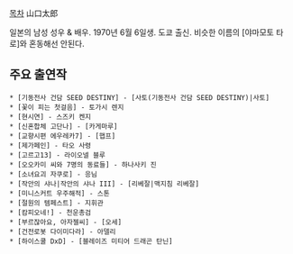 [[목차]]
山口太郎

일본의 남성 성우 & 배우. 1970년 6월 6일생. 도쿄 출신. 비슷한 이름의 [야마모토 타로]와 혼동해선 안된다.

== 주요 출연작 ==
 * [기동전사 건담 SEED DESTINY] - [사토(기동전사 건담 SEED DESTINY)|사토]
 * [꽃이 피는 첫걸음] - 토가시 렌지
 * [현시연] - 스즈키 켄지
 * [신혼합체 고단나] - [카게마루]
 * [교향시편 에우레카7] - [햅프]
 * [제가페인] - 타오 사령
 * [고르고13] - 라이오넬 블루
 * [오오카미 씨와 7명의 동료들] - 하나사키 진
 * [소녀요괴 자쿠로] - 응님
 * [작안의 샤나|작안의 샤나 III] - [리베잘|맥지침 리베잘]
 * [미니스커트 우주해적] - 스톤
 * [절원의 템페스트] - 지휘관
 * [캄피오네!] - 천운총검
 * [부르잖아요, 아자젤씨] - [오세]
 * [건전로봇 다이미다라] - 아델리
 * [하이스쿨 DxD] - [블레이즈 미티어 드래곤 탄닌]
